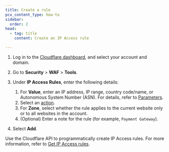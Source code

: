 ```yaml
---
title: Create a rule
pcx_content_type: how-to
sidebar:
  order: 2
head:
  - tag: title
    content: Create an IP Access rule

---
```



<Tabs> <TabItem label="Dashboard">

1. Log in to the [Cloudflare dashboard](https://dash.cloudflare.com), and select your account and domain.

2. Go to **Security** > **WAF** > **Tools**.

3. Under **IP Access Rules**, enter the following details:

   1. For **Value**, enter an IP address, IP range, country code/name, or Autonomous System Number (ASN). For details, refer to [Parameters](/waf/tools/ip-access-rules/parameters/).
   2. Select an [action](/waf/tools/ip-access-rules/actions/).
   3. For **Zone**, select whether the rule applies to the current website only or to all websites in the account.
   4. (Optional) Enter a note for the rule (for example, `Payment Gateway`).

4. Select **Add**.

</TabItem> <TabItem label="API">

Use the Cloudflare API to programmatically create IP Access rules. For more information, refer to [Get IP Access rules](/api/operations/ip-access-rules-for-a-user-list-ip-access-rules).

</TabItem> </Tabs>
